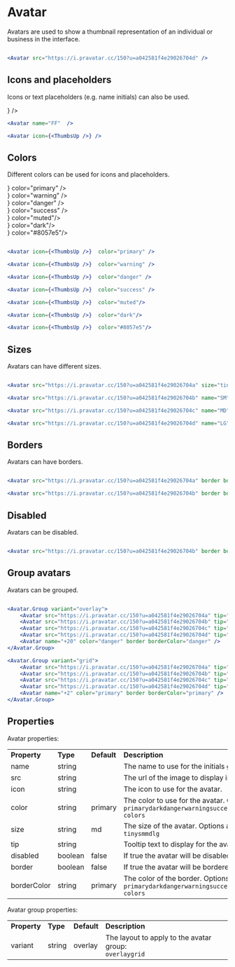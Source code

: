 

<Meta title="Components/Avatar" />

# Avatar

Avatars are used to show a thumbnail representation of an individual or business in the interface.

<div
  style={{
    display: "flex",
    alignItems: "center",
    gap: "1rem",
    marginTop: "2rem",
  }}
>
    <div><Avatar src="https://i.pravatar.cc/150?u=a042581f4e29026704d" /></div>
</div>

```jsx

<Avatar src="https://i.pravatar.cc/150?u=a042581f4e29026704d" />

```

## Icons and placeholders

Icons  or text placeholders (e.g. name initials) can also be used.

<div
  style={{
    display: "flex",
    alignItems: "center",
    gap: "1rem",
    marginTop: "2rem",
  }}
>
    <div>
        <Avatar name="FF"  />
    </div>
    <div>
        <Avatar icon={<ThumbsUp />} />
    </div>
</div>

```jsx
<Avatar name="FF"  />

<Avatar icon={<ThumbsUp />} />
```     

## Colors

Different colors can be used for icons and placeholders.

<div
  style={{
    display: "flex",
    alignItems: "center",
    gap: "1rem",
    marginTop: "2rem",
  }}
>
    <div>
        <Avatar icon={<ThumbsUp />}  color="primary" />
    </div>
    <div>
        <Avatar icon={<ThumbsUp />}  color="warning" />
    </div>
    <div>
        <Avatar icon={<ThumbsUp />}  color="danger" />
    </div>
     <div>
        <Avatar icon={<ThumbsUp />}  color="success" />
    </div>
    <div>
        <Avatar icon={<ThumbsUp />}  color="muted"/>
    </div>
    <div>
        <Avatar icon={<ThumbsUp />}  color="dark"/>
    </div>
    <div>
        <Avatar icon={<ThumbsUp />}  color="#8057e5"/>
    </div>
</div>

```jsx

<Avatar icon={<ThumbsUp />}  color="primary" />

<Avatar icon={<ThumbsUp />}  color="warning" />

<Avatar icon={<ThumbsUp />}  color="danger" />

<Avatar icon={<ThumbsUp />}  color="success" />

<Avatar icon={<ThumbsUp />}  color="muted"/>

<Avatar icon={<ThumbsUp />}  color="dark"/>

<Avatar icon={<ThumbsUp />}  color="#8057e5"/>

```

## Sizes

Avatars can have different sizes.

<div
  style={{
    display: "flex",
    alignItems: "center",
    gap: "1rem",
    marginTop: "2rem",
  }}
>
    <div>
        <Avatar src="https://i.pravatar.cc/150?u=a042581f4e29026704a" size="tiny" />
    </div>
    <div>
        <Avatar src="https://i.pravatar.cc/150?u=a042581f4e29026704b" name="SM" size="sm" />
    </div>
    <div>
        <Avatar src="https://i.pravatar.cc/150?u=a042581f4e29026704c" name="MD" size="md" />
    </div>
    <div>
        <Avatar src="https://i.pravatar.cc/150?u=a042581f4e29026704d" name="LG" size="lg" />
    </div>
</div>

```jsx

<Avatar src="https://i.pravatar.cc/150?u=a042581f4e29026704a" size="tiny" />

<Avatar src="https://i.pravatar.cc/150?u=a042581f4e29026704b" name="SM" size="sm" />

<Avatar src="https://i.pravatar.cc/150?u=a042581f4e29026704c" name="MD" size="md" />

<Avatar src="https://i.pravatar.cc/150?u=a042581f4e29026704d" name="LG" size="lg" />

```


## Borders

Avatars can have borders.

<div
  style={{
    display: "flex",
    alignItems: "center",
    gap: "1rem",
    marginTop: "2rem",
  }}
>
    <div>
        <Avatar src="https://i.pravatar.cc/150?u=a042581f4e29026704a" border />
    </div>
    <div>
        <Avatar src="https://i.pravatar.cc/150?u=a042581f4e29026704b" border borderColor="danger" />
    </div>
</div>

```jsx

<Avatar src="https://i.pravatar.cc/150?u=a042581f4e29026704a" border borderColor="primary" />

<Avatar src="https://i.pravatar.cc/150?u=a042581f4e29026704b" border borderColor="danger" />

```

## Disabled

Avatars can be disabled.


<Avatar src="https://i.pravatar.cc/150?u=a042581f4e29026704b" border borderColor="danger" disabled />

```jsx

<Avatar src="https://i.pravatar.cc/150?u=a042581f4e29026704b" border borderColor="danger" disabled />

```


## Group avatars

Avatars can be grouped.

<div>
    <div style={{marginTop: "2rem", width: "100%"}}>
        <Avatar.Group variant="overlay">
            <Avatar src="https://i.pravatar.cc/150?u=a042581f4e29026704a" tip="user 1" border borderColor="danger" />
            <Avatar src="https://i.pravatar.cc/150?u=a042581f4e29026704b" tip="user 2" border borderColor="danger" />
            <Avatar src="https://i.pravatar.cc/150?u=a042581f4e29026704c" tip="user 3" border borderColor="danger"  />
            <Avatar src="https://i.pravatar.cc/150?u=a042581f4e29026704d" tip="user 4" border borderColor="danger"  />
            <Avatar  name="+20" color="danger" border borderColor="danger" />
        </Avatar.Group>
    </div>
    <div style={{marginTop: "2rem", width: "100%"}}>
        <Avatar.Group variant="grid">
            <Avatar src="https://i.pravatar.cc/150?u=a042581f4e29026704a" tip="user 1" border borderColor="primary" />
            <Avatar src="https://i.pravatar.cc/150?u=a042581f4e29026704b" tip="user 2" border borderColor="primary" />
            <Avatar src="https://i.pravatar.cc/150?u=a042581f4e29026704c" tip="user 3" border borderColor="primary"  />
            <Avatar src="https://i.pravatar.cc/150?u=a042581f4e29026704d" tip="user 4" border borderColor="primary"  />
            <Avatar name="+2" color="primary" border borderColor="primary" />
        </Avatar.Group>
    </div>
</div>

```jsx

<Avatar.Group variant="overlay">
    <Avatar src="https://i.pravatar.cc/150?u=a042581f4e29026704a" tip="user 1" border borderColor="danger" />
    <Avatar src="https://i.pravatar.cc/150?u=a042581f4e29026704b" tip="user 2" border borderColor="danger" />
    <Avatar src="https://i.pravatar.cc/150?u=a042581f4e29026704c" tip="user 3" border borderColor="danger"  />
    <Avatar src="https://i.pravatar.cc/150?u=a042581f4e29026704d" tip="user 4" border borderColor="danger"  />
    <Avatar name="+20" color="danger" border borderColor="danger" />
</Avatar.Group>

<Avatar.Group variant="grid">
    <Avatar src="https://i.pravatar.cc/150?u=a042581f4e29026704a" tip="user 1" border borderColor="primary" />
    <Avatar src="https://i.pravatar.cc/150?u=a042581f4e29026704b" tip="user 2" border borderColor="primary" />
    <Avatar src="https://i.pravatar.cc/150?u=a042581f4e29026704c" tip="user 3" border borderColor="primary"  />
    <Avatar src="https://i.pravatar.cc/150?u=a042581f4e29026704d" tip="user 4" border borderColor="primary"  />
    <Avatar name="+2" color="primary" border borderColor="primary" />
</Avatar.Group>

```

## Properties

Avatar properties:

<table>
    <tr>
        <td><strong>Property</strong></td>
        <td><strong>Type</strong></td>
        <td><strong>Default</strong></td>
        <td><strong>Description</strong></td>
    </tr>
    <tr>
        <td>name</td>
        <td>string</td>
        <td></td>
        <td>The name to use for the initials generation.</td>
    </tr>
    <tr>
        <td>src</td>
        <td>string</td>
        <td></td>
        <td>The url of the image to display in the avatar.</td>
    </tr>
    <tr>
        <td>icon</td>
        <td>string</td>
        <td></td>
        <td>The icon to use for the avatar.</td>
    </tr>
    <tr>
        <td>color</td>
        <td>string</td>
        <td>primary</td>
        <td>The color to use for the avatar. Options are: <br /><code>primary</code><code>dark</code><code>danger</code><code>warning</code><code>success</code><code>light</code><code>custom colors</code></td>
    </tr>
    <tr>
        <td>size</td>
        <td>string</td>
        <td>md</td>
        <td>The size of the avatar. Options are: <br /> <code>tiny</code><code>sm</code><code>md</code><code>lg</code></td>
    </tr>
    <tr>
        <td>tip</td>
        <td>string</td>
        <td></td>
        <td>Tooltip text to display for the avatar.</td>
    </tr>
    <tr>
        <td>disabled</td>
        <td>boolean</td>
        <td>false</td>
        <td>If true the avatar will be disabled.</td>
    </tr>
    <tr>
        <td>border</td>
        <td>boolean</td>
        <td>false</td>
        <td>If true the avatar will be bordered.</td>
    </tr>
    <tr>
        <td>borderColor</td>
        <td>string</td>
        <td>primary</td>
         <td>The color of the border. Options are: <br /><code>primary</code><code>dark</code><code>danger</code><code>warning</code><code>success</code><code>light</code><code>custom colors</code></td>
    </tr>
</table>

Avatar group properties:

<table>
    <tr>
        <td><strong>Property</strong></td>
        <td><strong>Type</strong></td>
        <td><strong>Default</strong></td>
        <td><strong>Description</strong></td>
    </tr>
    <tr>
        <td>variant</td>
        <td>string</td>
        <td>overlay</td>
        <td>The layout to apply to the avatar group:  <br /><code>overlay</code><code>grid</code></td>
    </tr>
</table>